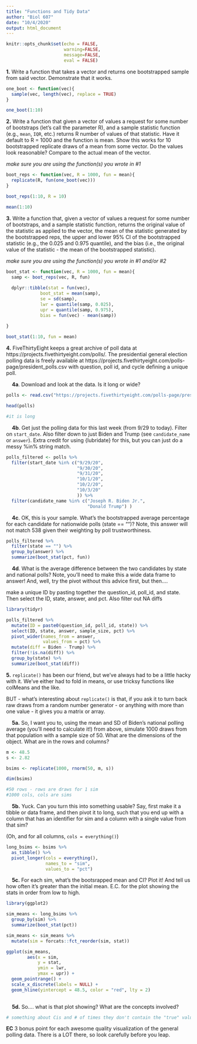 ```yaml
---
title: "Functions and Tidy Data"
author: "Biol 607"
date: "10/4/2020"
output: html_document
---
```


```r
knitr::opts_chunk$set(echo = FALSE,
                      warning=FALSE,
                      message=FALSE, 
                      eval = FALSE)
```

**1.** Write a function that takes a vector and returns one bootstrapped sample from said vector. Demonstrate that it works.

```r
one_boot <- function(vec){
  sample(vec, length(vec), replace = TRUE)
}

one_boot(1:10)

```

**2.** Write a function that given a vector of values  a request for some number of bootstraps (let's call the parameter R), and a sample statistic function (e.g., `mean`, `IQR`, etc.) returns R number of values of that statistic. Have it default to R = 1000 and the function is mean. Show this works for 10 bootstrapped replicate draws of a mean from some vector. Do the values look reasonable? Compare to the actual mean of the vector.

*make sure you are using the function(s) you wrote in #1*

```r
boot_reps <- function(vec, R = 1000, fun = mean){
  replicate(R, fun(one_boot(vec)))
}

boot_reps(1:10, R = 10)

mean(1:10)

```

**3.** Write a function that, given a vector of values  a request for some number of bootstraps, and a sample statistic function, returns the original value of the statistic as applied to the vector, the mean of the statistic generated by the bootstrapped reps, the upper and lower 95% CI of the bootstrapped statistic (e.g., the 0.025 and 0.975 quantile), and the bias (i.e., the original value of the statistic - the mean of the bootstrapped statistic).


*make sure you are using the function(s) you wrote in #1 and/or #2*

```r
boot_stat <- function(vec, R = 1000, fun = mean){
  samp <- boot_reps(vec, R, fun)
  
  dplyr::tibble(stat = fun(vec),
             boot_stat = mean(samp),
             se = sd(samp),
             lwr = quantile(samp, 0.025),
             upr = quantile(samp, 0.975),
             bias = fun(vec) - mean(samp))
  
}

boot_stat(1:10, fun = mean)
```

<!--
**4.** Write a function that, given a mean and standard deviation of a population along with a sample size and draws a sample from the population and then returns a bootstrapped requested sample statistic and CI for some R number of bootstrap draws. Have it default to mean as the same statistic. Demonstrate that it works for the SD using three draws from the population (i.e., run the function 3 times). Maybe, you know, bind it in a single data frame somehow? 

```r
get_pop_samp_stat <- function(m, s, n,
                              R = 1000, fun = mean){
  one_samp <- rnorm(n, m, s)
  
  boot_stat(one_samp, R = R, fun = fun)
}

library(purrr)
map_df(1:3, get_pop_samp_stat,
       m = 3, s = 2, n = 5, fun = sd)
```

**5.** Cool. Now, get 100 simulated statistics using the above function from a population with a mean of 3, sd of 2, and sample size of 10. Calculate the SD as your sample statistic. What % of the time is the true sd of 2 contained in the confidence interval (note, there are a LOT of ways to do this)? Does that fit with your expectation?

```r
library(dplyr)

sds <- map_df(1:1000, get_pop_samp_stat,
       m = 3, s = 2, n = 15, fun = sd)

sds %>%
  mutate(lwr_ok = lwr<2,
         upr_ok = upr>2,
         covers = (lwr_ok + upr_ok) == 2) %>%
  pull(covers) %>%
  sum(.)/1000
```

**5a.** Do you get a different answer with just the statistic +/- 2SE?

```r
sds %>%
  mutate(lwr_ok = stat-2*se < 2,
         upr_ok = stat+2*se > 2,
         covers = (lwr_ok + upr_ok) == 2) %>%
  pull(covers) %>%
  sum(., na.rm=TRUE)/1000
```

**5 EC.** Plot this phenomena. Highlight which CIs fail to overlap the true value of the SD.
-->

**4.** FiveThirtyEight keeps a great archive of poll data at https://projects.fivethirtyeight.com/polls/. The presidential general election polling data is freely available at https://projects.fivethirtyeight.com/polls-page/president_polls.csv with question, poll id, and cycle defining a unique poll. 

&nbsp; &nbsp; **4a**. Download and look at the data. Is it long or wide?

```r
polls <- read.csv("https://projects.fivethirtyeight.com/polls-page/president_polls.csv")

head(polls)

#it is long
```

&nbsp; &nbsp; **4b**. Get just the polling data for this last week (from 9/29 to today). Filter on `start_date`. Also filter down to just Biden and Trump (see `candidate_name` or `answer`). Extra credit for using {lubridate} for this, but you can just do a messy %in% string match.

```r
polls_filtered <- polls %>%
  filter(start_date %in% c("9/29/20",
                           "9/30/20",
                           "9/31/20",
                           "10/1/20",
                           "10/2/20",
                           "10/3/20"
                           )) %>%
  filter(candidate_name %in% c("Joseph R. Biden Jr.",
                               "Donald Trump") )
```

&nbsp; &nbsp; **4c**. OK, this is your sample. What's the bootstrapped average percentage for each candidate for nationwide polls (state == "")? Note, this answer will not match 538 given their weighting by poll trustworthiness. 

```r
polls_filtered %>%
  filter(state == "") %>%
  group_by(answer) %>%
  summarize(boot_stat(pct, fun))
```

&nbsp; &nbsp; **4d**. What is the average difference between the two candidates by state and national polls? Note, you'll need to make this a wide data frame to answer! And, well, try the pivot without this advice first, but then....

make a unique ID by pasting together the question_id, poll_id, and state. Then select the ID, state, answer, and pct. Also filter out NA diffs

```r
library(tidyr) 

polls_filtered %>%
  mutate(ID = paste0(question_id, poll_id, state)) %>%
  select(ID, state, answer, sample_size, pct) %>%
  pivot_wider(names_from = answer,
              values_from = pct) %>%
  mutate(diff = Biden - Trump) %>%
  filter(!is.na(diff)) %>%
  group_by(state) %>%
  summarize(boot_stat(diff))
```

**5.** `replicate()` has been our friend, but we've always had to be a little hacky with it. We've either had to fold in means, or use tricksy functions like colMeans and the like.

BUT - what's interesting about `replicate()` is that, if you ask it to turn back raw draws from a random number generator - or anything with more than one value - it gives you a matrix or array.

&nbsp; &nbsp; **5a.** So, I want you to, using the mean and SD of Biden's national polling average (you'll need to calculate it!) from above, simulate 1000 draws from that population with a sample size of 50. What are the dimensions of the object. What are in the rows and columns?

```r
m <- 48.5
s <- 2.82

bsims <- replicate(1000, rnorm(50, m, s))

dim(bsims)

#50 rows - rows are draws for 1 sim
#1000 cols, cols are sims
```

&nbsp; &nbsp; **5b.** Yuck. Can you turn this into something usable? Say, first make it a tibble or data frame, and then pivot it to long, such that you end up with a column that has an identifier for sim and a column with a single value from that sim?

(Oh, and for all columns, `cols = everything()`)

```r
long_bsims <- bsims %>%
  as_tibble() %>%
  pivot_longer(cols = everything(),
               names_to = "sim", 
               values_to = "pct")
```

&nbsp; &nbsp; **5c.** For each sim, what's the bootsrapped mean and CI? Plot it! And tell us how often it's greater than the initial mean. E.C. for the plot showing the stats in order from low to high.

```r
library(ggplot2)

sim_means <- long_bsims %>%
  group_by(sim) %>%
  summarize(boot_stat(pct))

sim_means <- sim_means %>%
  mutate(sim = forcats::fct_reorder(sim, stat))

ggplot(sim_means,
        aes(x = sim,
            y = stat,
            ymin = lwr,
            ymax = upr)) +
  geom_pointrange() +
  scale_x_discrete(labels = NULL) +
  geom_hline(yintercept = 48.5, color = "red", lty = 2)
  
```

&nbsp; &nbsp; **5d.** So.... what is that plot showing? What are the concepts involved?
```r
# something about Cis and # of times they don't contain the "true" value of the mean.
```

**EC** 3 bonus point for each awesome quality visualization of the general polling data. There is a LOT there, so look carefully before you leap.